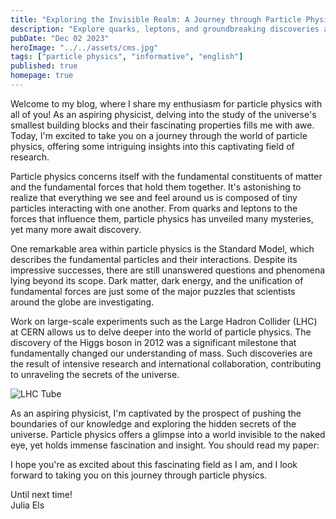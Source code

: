 ```yaml
---
title: "Exploring the Invisible Realm: A Journey through Particle Physics"
description: "Explore quarks, leptons, and groundbreaking discoveries at top research facilities."
pubDate: "Dec 02 2023"
heroImage: "../../assets/cms.jpg"
tags: ["particle physics", "informative", "english"]
published: true
homepage: true
---
```


Welcome to my blog, where I share my enthusiasm for particle physics with all of you! As an aspiring physicist, delving into the study of the universe's smallest building blocks and their fascinating properties fills me with awe. Today, I'm excited to take you on a journey through the world of particle physics, offering some intriguing insights into this captivating field of research.

Particle physics concerns itself with the fundamental constituents of matter and the fundamental forces that hold them together. It's astonishing to realize that everything we see and feel around us is composed of tiny particles interacting with one another. From quarks and leptons to the forces that influence them, particle physics has unveiled many mysteries, yet many more await discovery.  

One remarkable area within particle physics is the Standard Model, which describes the fundamental particles and their interactions. Despite its impressive successes, there are still unanswered questions and phenomena lying beyond its scope. Dark matter, dark energy, and the unification of fundamental forces are just some of the major puzzles that scientists around the globe are investigating.  

Work on large-scale experiments such as the Large Hadron Collider (LHC) at CERN allows us to delve deeper into the world of particle physics. The discovery of the Higgs boson in 2012 was a significant milestone that fundamentally changed our understanding of mass. Such discoveries are the result of intensive research and international collaboration, contributing to unraveling the secrets of the universe.

![LHC Tube](../../assets/lhc.avif)

As an aspiring physicist, I'm captivated by the prospect of pushing the boundaries of our knowledge and exploring the hidden secrets of the universe. Particle physics offers a glimpse into a world invisible to the naked eye, yet holds immense fascination and insight. You should read my paper:

<HorizontalCard
    title= "Die 360° Kamera aus gebogenen Siliziumsensoren für Teilchenkollisionen am CERN"
    img="../assets/setup.png"
    desc="The paper I wrote while and after I was at CERN for the first time and published at Jugend Forscht"
    url="https://juliaels.com/first_publication.pdf"
    badge="German"
/>

I hope you're as excited about this fascinating field as I am, and I look forward to taking you on this journey through particle physics.  

Until next time!  
Julia Els
